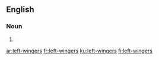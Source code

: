 ==English==

===Noun===
{{head|en|noun plural form}}

# {{plural of|left-winger|lang=en}}

[[ar:left-wingers]]
[[fr:left-wingers]]
[[ku:left-wingers]]
[[fi:left-wingers]]